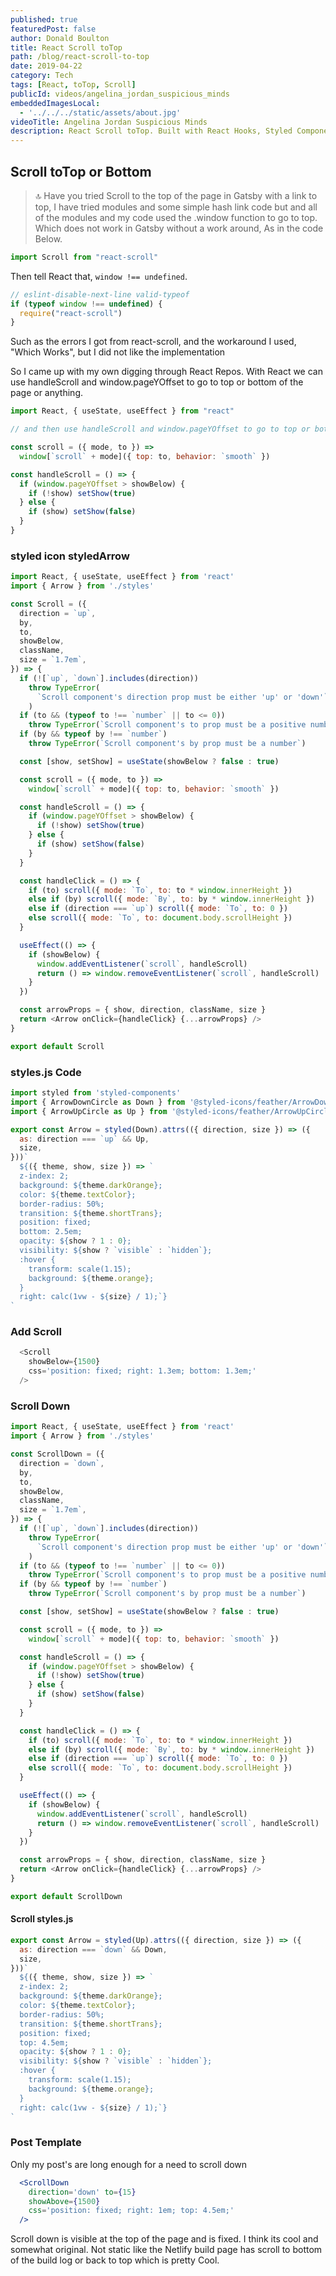 ```yaml
---
published: true
featuredPost: false
author: Donald Boulton
title: React Scroll toTop
path: /blog/react-scroll-to-top
date: 2019-04-22
category: Tech
tags: [React, toTop, Scroll]
publicId: videos/angelina_jordan_suspicious_minds
embeddedImagesLocal:
  - '../../../static/assets/about.jpg'
videoTitle: Angelina Jordan Suspicious Minds
description: React Scroll toTop. Built with React Hooks, Styled Components and Love
---
```


## Scroll toTop or Bottom

> 🔝 Have you tried Scroll to the top of the page in Gatsby with a link to top, I have tried modules and some simple hash link code but and all of the modules and my code used the .window function to go to top.
> Which does not work in Gatsby without a work around, As in the code Below.

```js:title=src/page/page.jsx {1,9,15,19}
import Scroll from "react-scroll"
```

Then tell React that, `window !== undefined`.

```js:title=src/page/page.jsx {1,9,15,19}
// eslint-disable-next-line valid-typeof
if (typeof window !== undefined) {
  require("react-scroll")
}
```

<Section>

Such as the errors I got from react-scroll, and the workaround I used, "Which Works", but I did not like the implementation

So I came up with my own digging through React Repos. With React we can use handleScroll and window.pageYOffset to go to top or bottom of the page or anything.

</Section>

```jsx:title=src/components/scroll.js {1,9,15,19}
import React, { useState, useEffect } from "react"

// and then use handleScroll and window.pageYOffset to go to top or bottom

const scroll = ({ mode, to }) =>
  window[`scroll` + mode]({ top: to, behavior: `smooth` })

const handleScroll = () => {
  if (window.pageYOffset > showBelow) {
    if (!show) setShow(true)
  } else {
    if (show) setShow(false)
  }
}
```

### styled icon styledArrow

```jsx:title=src/styles/style.js {1,9,15,19}
import React, { useState, useEffect } from 'react'
import { Arrow } from './styles'

const Scroll = ({
  direction = `up`,
  by,
  to,
  showBelow,
  className,
  size = `1.7em`,
}) => {
  if (![`up`, `down`].includes(direction))
    throw TypeError(
      `Scroll component's direction prop must be either 'up' or 'down'`
    )
  if (to && (typeof to !== `number` || to <= 0))
    throw TypeError(`Scroll component's to prop must be a positive number`)
  if (by && typeof by !== `number`)
    throw TypeError(`Scroll component's by prop must be a number`)

  const [show, setShow] = useState(showBelow ? false : true)

  const scroll = ({ mode, to }) =>
    window[`scroll` + mode]({ top: to, behavior: `smooth` })

  const handleScroll = () => {
    if (window.pageYOffset > showBelow) {
      if (!show) setShow(true)
    } else {
      if (show) setShow(false)
    }
  }

  const handleClick = () => {
    if (to) scroll({ mode: `To`, to: to * window.innerHeight })
    else if (by) scroll({ mode: `By`, to: by * window.innerHeight })
    else if (direction === `up`) scroll({ mode: `To`, to: 0 })
    else scroll({ mode: `To`, to: document.body.scrollHeight })
  }

  useEffect(() => {
    if (showBelow) {
      window.addEventListener(`scroll`, handleScroll)
      return () => window.removeEventListener(`scroll`, handleScroll)
    }
  })

  const arrowProps = { show, direction, className, size }
  return <Arrow onClick={handleClick} {...arrowProps} />
}

export default Scroll

```

### styles.js Code

```jsx:title=src/styles/style.js {1,9,15,19}
import styled from 'styled-components'
import { ArrowDownCircle as Down } from '@styled-icons/feather/ArrowDownCircle'
import { ArrowUpCircle as Up } from '@styled-icons/feather/ArrowUpCircle'

export const Arrow = styled(Down).attrs(({ direction, size }) => ({
  as: direction === `up` && Up,
  size,
}))`
  ${({ theme, show, size }) => `
  z-index: 2;
  background: ${theme.darkOrange};
  color: ${theme.textColor};
  border-radius: 50%;
  transition: ${theme.shortTrans};
  position: fixed;
  bottom: 2.5em;
  opacity: ${show ? 1 : 0};
  visibility: ${show ? `visible` : `hidden`};
  :hover {
    transform: scale(1.15);
    background: ${theme.orange};
  }
  right: calc(1vw - ${size} / 1);`}
`
```

### Add Scroll

```jsx:title=src/components/scroll.js {1,9,15,19}
  <Scroll
    showBelow={1500}
    css='position: fixed; right: 1.3em; bottom: 1.3em;'
  />
```

### Scroll Down

```jsx:title=src/components/scrollDown.js {1,9,15,19}
import React, { useState, useEffect } from 'react'
import { Arrow } from './styles'

const ScrollDown = ({
  direction = `down`,
  by,
  to,
  showBelow,
  className,
  size = `1.7em`,
}) => {
  if (![`up`, `down`].includes(direction))
    throw TypeError(
      `Scroll component's direction prop must be either 'up' or 'down'`
    )
  if (to && (typeof to !== `number` || to <= 0))
    throw TypeError(`Scroll component's to prop must be a positive number`)
  if (by && typeof by !== `number`)
    throw TypeError(`Scroll component's by prop must be a number`)

  const [show, setShow] = useState(showBelow ? false : true)

  const scroll = ({ mode, to }) =>
    window[`scroll` + mode]({ top: to, behavior: `smooth` })

  const handleScroll = () => {
    if (window.pageYOffset > showBelow) {
      if (!show) setShow(true)
    } else {
      if (show) setShow(false)
    }
  }

  const handleClick = () => {
    if (to) scroll({ mode: `To`, to: to * window.innerHeight })
    else if (by) scroll({ mode: `By`, to: by * window.innerHeight })
    else if (direction === `up`) scroll({ mode: `To`, to: 0 })
    else scroll({ mode: `To`, to: document.body.scrollHeight })
  }

  useEffect(() => {
    if (showBelow) {
      window.addEventListener(`scroll`, handleScroll)
      return () => window.removeEventListener(`scroll`, handleScroll)
    }
  })

  const arrowProps = { show, direction, className, size }
  return <Arrow onClick={handleClick} {...arrowProps} />
}

export default ScrollDown
```

#### Scroll styles.js

```jsx:title=src/styles/styles.jsx {3,11,24}
export const Arrow = styled(Up).attrs(({ direction, size }) => ({
  as: direction === `down` && Down,
  size,
}))`
  ${({ theme, show, size }) => `
  z-index: 2;
  background: ${theme.darkOrange};
  color: ${theme.textColor};
  border-radius: 50%;
  transition: ${theme.shortTrans};
  position: fixed;
  top: 4.5em;
  opacity: ${show ? 1 : 0};
  visibility: ${show ? `visible` : `hidden`};
  :hover {
    transform: scale(1.15);
    background: ${theme.orange};
  }
  right: calc(1vw - ${size} / 1);`}
`
```

### Post Template

<Section>

Only my post's are long enough for a need to scroll down

</Section>

```jsx:title=src/components/ScrollDown.jsx {3,11,24}
  <ScrollDown
    direction='down' to={15}
    showAbove={1500}
    css='position: fixed; right: 1em; top: 4.5em;'
  />
```

Scroll down is visible at the top of the page and is fixed. I think its cool and somewhat original. Not static like the Netlify build page has scroll to bottom of the build log or back to top which is pretty Cool.

<WavyHr className="mb-1 mt-1 text-wine-300" />
